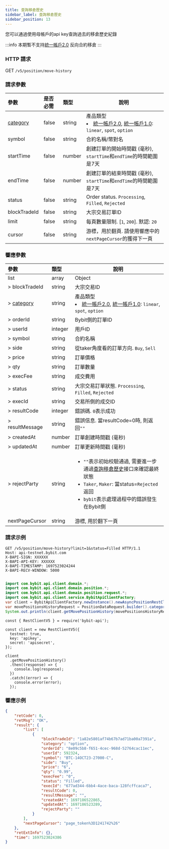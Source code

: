 ```yaml
---
title: 查詢移倉歷史
sidebar_label: 查詢移倉歷史
sidebar_position: 13
---
```

您可以通過使用母帳戶的api key查詢過去的移倉歷史紀錄

:::info
本期暫不支持[統一帳戶2.0](../acct-mode#統一帳戶20) 反向合約移倉
:::

### HTTP 請求
GET `/v5/position/move-history`

### 請求參數
| 參數 | 是否必需 | 類型 | 說明|
|:----- |:-------|:-----|------ |
|[category](../enum#category) |false |string |產品類型<li>[統一帳戶2.0](../acct-mode#統一帳戶20), [統一帳戶1.0](../acct-mode#統一帳戶10): `linear`, `spot`, `option`</li>|
|symbol |false |string |合約名稱/幣對名|
|startTime |false |number |創建訂單的開始時間戳 (毫秒), `startTime`和`endTime`的時間範圍是7天|
|endTime |false |number |創建訂單的結束時間戳 (毫秒), `startTime`和`endTime`的時間範圍是7天|
|status |false |string |Order status. `Processing`, `Filled`, `Rejected`|
|blockTradeId |false |string |大宗交易訂單ID|
|limit |false |string |每頁數量限制. [`1`, `200`]. 默認: `20`|
|cursor |false |string |游標，用於翻頁. 請使用響應中的`nextPageCursor`的獲得下一頁|

### 響應參數
| 參數 | 類型 | 說明|
|:----- |:-----|----- |
|list |array |Object |
|> blockTradeId |string |大宗交易ID|
|> [category](../enum#category) |string |產品類型<li>[統一帳戶2.0](../acct-mode#統一帳戶20), [統一帳戶1.0](../acct-mode#統一帳戶10): `linear`, `spot`, `option`</li>|
|> orderId |string |Bybit側的訂單ID|
|> userId |integer |用戶ID|
|> symbol |string |合約名稱|
|> side |string |從taker角度看的訂單方向. `Buy`, `Sell`|
|> price |string |訂單價格|
|> qty |string |訂單數量|
|> execFee |string |成交費用|
|> status |string |大宗交易訂單狀態. `Processing`, `Filled`, `Rejected`|
|> execId |string |交易所側的成交ID|
|> resultCode |integer |錯誤碼. `0`表示成功|
|> resultMessage |string |錯誤信息. 當resultCode=0時, 則返回`""`|
|> createdAt |number |訂單創建時間戳 (毫秒)|
|> updatedAt |number |訂單更新時間戳 (毫秒)|
|> rejectParty |string |<ul><li>`""`表示初始校驗通過, 需要進一步通過[查詢移倉歷史](move-position-history#)接口來確認最終狀態</li><li>`Taker`, `Maker`: 當status=`Rejected`返回</li><li>`bybit`表示處理過程中的錯誤發生在Bybit側</li></ul> |
|nextPageCursor |string |游標, 用於翻下一頁|

### 請求示例

<Tabs groupId="programming-languages">
<TabItem value="http" label="HTTP">

```http
GET /v5/position/move-history?limit=1&status=Filled HTTP/1.1
Host: api-testnet.bybit.com
X-BAPI-SIGN: XXXXXX
X-BAPI-API-KEY: XXXXXX
X-BAPI-TIMESTAMP: 1697523024244
X-BAPI-RECV-WINDOW: 5000
```

</TabItem>
<TabItem value="python" label="Python">

```python

```

</TabItem>
<TabItem value="java" label="Java">

```java
import com.bybit.api.client.domain.*;
import com.bybit.api.client.domain.position.*;
import com.bybit.api.client.domain.position.request.*;
import com.bybit.api.client.service.BybitApiClientFactory;
var client = BybitApiClientFactory.newInstance().newAsyncPositionRestClient();
var movePositionsHistoryRequest = PositionDataRequest.builder().category(CategoryType.LINEAR).symbol("BTCUSDT").status(MovePositionStatus.Processing).build();
System.out.println(client.getMovePositionHistory(movePositionsHistoryRequest));
```

</TabItem>
<TabItem value="Node" label="Node.js">

```n4js
const { RestClientV5 } = require('bybit-api');

const client = new RestClientV5({
  testnet: true,
  key: 'apikey',
  secret: 'apisecret',
});

client
  .getMovePositionHistory()
  .then((response) => {
    console.log(response);
  })
  .catch((error) => {
    console.error(error);
  });
```

</TabItem>
</Tabs>

### 響應示例

```json
{
    "retCode": 0,
    "retMsg": "OK",
    "result": {
        "list": [
            {
                "blockTradeId": "1a82e5801af74b67b7ad71ba00a7391a",
                "category": "option",
                "orderId": "8e09c5b8-f651-4cec-968d-52764cac11ec",
                "userId": 592324,
                "symbol": "BTC-14OCT23-27000-C",
                "side": "Buy",
                "price": "6",
                "qty": "0.99",
                "execFee": "0",
                "status": "Filled",
                "execId": "677ad344-6bb4-4ace-baca-128fcffcaca7",
                "resultCode": 0,
                "resultMessage": "",
                "createdAt": 1697186522865,
                "updatedAt": 1697186523289,
                "rejectParty": ""
            }
        ],
        "nextPageCursor": "page_token%3D1241742%26"
    },
    "retExtInfo": {},
    "time": 1697523024386
}
```
